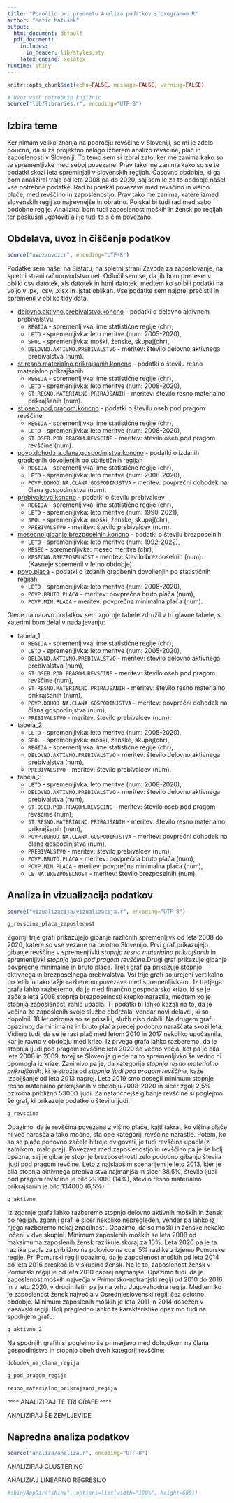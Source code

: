 ```yaml
---
title: "Poročilo pri predmetu Analiza podatkov s programom R"
author: "Matic Matušek"
output:
  html_document: default
  pdf_document:
    includes:
      in_header: lib/styles.sty
    latex_engine: xelatex
runtime: shiny
---
```


```r
knitr::opts_chunk$set(echo=FALSE, message=FALSE, warning=FALSE)

# Uvoz vseh potrebnih knjižnic
source("lib/libraries.r", encoding="UTF-8")
```


## Izbira teme

Ker nimam veliko znanja na področju revščine v Sloveniji, se mi je zdelo poučno, da si
za projektno nalogo izberem analizo revščine, plač in zaposlenosti v Sloveniji. To temo sem si izbral zato, ker me zanima kako so te spremenljivke med seboj povezane. Prav tako me zanima kako so se te podatki skozi leta spreminjali v slovenskih regijah. Časovno obdobje, ki ga bom analiziral traja od leta 2008 pa do 2020, saj sem le za to obdobje našel vse potrebne podatke. Rad bi poiskal povezave med revščino in višino plače, med revščino in zaposlenostjo. Prav tako me zanima, katere izmed slovenskih regij so najrevnejše in obratno. Poiskal bi tudi rad med sabo podobne regije. Analiziral bom tudi zaposlenost moških in žensk po regijah ter poskušal ugotoviti ali je tudi to s čim povezano.

## Obdelava, uvoz in čiščenje podatkov

```r
source("uvoz/uvoz.r", encoding="UTF-8")
```

Podatke sem našel na Sistatu, na spletni strani Zavoda za zaposlovanje, na spletni strani računovodstvo.net. Odločil sem se, da jih bom prenesel v obliki csv datotek, xls datotek in html datotek, medtem ko so bili podatki na voljo v .px, .csv, .xlsx in .jstat oblikah. Vse podatke sem najprej prečistil in spremenil v obliko tidy data. 

* [delovno.aktivno.prebivalstvo.koncno](https://pxweb.stat.si/SiStatData/pxweb/sl/Data/-/0775355S.px/table/tableViewLayout2/) - podatki o delovno aktivnem prebivalstvu
  - `REGIJA` - spremenljivka: ime statistične regije (chr),
  - `LETO` - spremenljivka: leto meritve (num: 2005-2020),
  - `SPOL` - spremenljivka: moški, ženske, skupaj(chr),
  - `DELOVNO.AKTIVNO.PREBIVALSTVO` - meritev: število delovno aktivnega prebivalstva (num).

* [st.resno.materialno.prikrajsanih.koncno](https://pxweb.stat.si/SiStatData/pxweb/sl/Data/-/0867641S.px/table/tableViewLayout2/) - podatki o številu resno materialno prikrajšanih
  - `REGIJA` - spremenljivka: ime statistične regije (chr),
  - `LETO` - spremenljivka: leto meritve (num: 2008-2020),
  - `ST.RESNO.MATERIALNO.PRIRAJSANIH` - meritev: število resno materialno prikrajšanih (num).

* [st.oseb.pod.pragom.koncno](https://pxweb.stat.si/SiStatData/pxweb/sl/Data/-/0867636S.px/table/tableViewLayout2/) - podatki o številu oseb pod pragom revščine
  - `REGIJA` - spremenljivka: ime statistične regije (chr),
  - `LETO` - spremenljivka: leto meritve (num: 2008-2020),
  - `ST.OSEB.POD.PRAGOM.REVSCINE` - meritev: število oseb pod pragom revščine (num).
  
* [povp.dohod.na.clana.gospodinjstva.koncno](https://pxweb.stat.si/SiStatData/pxweb/sl/Data/-/0867385S.px/table/tableViewLayout2/) - podatki o izdanih gradbenih dovoljenjih po statističnih regijah
  - `REGIJA` - spremenljivka: ime statistične regije (chr),
  - `LETO` - spremenljivka: leto meritve (num: 2008-2020),
  - `POVP.DOHOD.NA.CLANA.GOSPODINJSTVA` - meritev: povprečni dohodek na člana gospodinjstva (num).
  
* [prebivalstvo.koncno](https://pxweb.stat.si/SiStatData/pxweb/sl/Data/Data/05C2002S.px/table/tableViewLayout2/) - podatki o številu prebivalcev
  - `REGIJA` - spremenljivka: ime statistične regije (chr),
  - `LETO` - spremenljivka: leto meritve (num: 1990-2021),
  - `SPOL` - spremenljivka: moški, ženske, skupaj(chr),
  - `PREBIVALSTVO` - meritev: število prebivalcev (num).

  
* [mesecno.gibanje.brezposelnih.koncno](https://www.ess.gov.si/trg_dela/trg_dela_v_stevilkah) - podatki o številu brezposelnih
  - `LETO` - spremenljivka: leto meritve (num: 1992-2022),
  - `MESEC` - spremenljivka: mesec meritve (chr),
  - `MESECNA.BREZPOSELNOST` - meritev: število brezposelnih (num). (Kasneje spremenil v letno obdobje).
  
  
* [povp.placa](https://www.racunovodstvo.net/tabelice/62/podatki-za-obracun-plac-osnovni-podatki) - podatki o izdanih gradbenih dovoljenjih po statističnih regijah
  - `LETO` - spremenljivka: leto meritve (num: 2008-2020),
  - `POVP.BRUTO.PLACA` - meritev: povprečna bruto plača (num),
  - `POVP.MIN.PLACA` - meritev: povprečna minimalna plača (num).
  
Glede na naravo podatkov sem zgornje tabele združil v tri glavne tabele, s katerimi bom delal v nadaljevanju:

* tabela_1
  - `REGIJA` - spremenljivka: ime statistične regije (chr),
  - `LETO` - spremenljivka: leto meritve (num: 2005-2020),
  - `DELOVNO.AKTIVNO.PREBIVALSTVO` - meritev: število delovno aktivnega prebivalstva (num),
  - `ST.OSEB.POD.PRAGOM.REVSCINE` - meritev: število oseb pod pragom revščine (num),
  - `ST.RESNO.MATERIALNO.PRIRAJSANIH` - meritev: število resno materialno prikrajšanih (num),
  - `POVP.DOHOD.NA.CLANA.GOSPODINJSTVA` - meritev: povprečni dohodek na člana gospodinjstva (num),  
  - `PREBIVALSTVO` - meritev: število prebivalcev (num).  
  
* tabela_2
  - `LETO` - spremenljivka: leto meritve (num: 2005-2020),
  - `SPOL` - spremenljivka: moški, ženske, skupaj(chr),
  - `REGIJA` - spremenljivka: ime statistične regije (chr),
  - `DELOVNO.AKTIVNO.PREBIVALSTVO` - meritev: število delovno aktivnega prebivalstva (num),
  - `PREBIVALSTVO` - meritev: število prebivalcev (num). 
  
* tabela_3
  - `LETO` - spremenljivka: leto meritve (num: 2008-2020),
  - `DELOVNO.AKTIVNO.PREBIVALSTVO` - meritev: število delovno aktivnega prebivalstva (num),
  - `ST.OSEB.POD.PRAGOM.REVSCINE` - meritev: število oseb pod pragom revščine (num),
  - `ST.RESNO.MATERIALNO.PRIRAJSANIH` - meritev: število resno materialno prikrajšanih (num),  
  - `POVP.DOHOD.NA.CLANA.GOSPODINJSTVA` - meritev: povprečni dohodek na člana gospodinjstva (num),  
  - `PREBIVALSTVO` - meritev: število prebivalcev (num),  
  - `POVP.BRUTO.PLACA` - meritev: povprečna bruto plača (num),
  - `POVP.MIN.PLACA` - meritev: povprečna minimalna plača (num),
  - `LETNA.BREZPOSELNOST` - meritev: število brezposelnih (num).  
  
  
## Analiza in vizualizacija podatkov

```r
source("vizualizacija/vizualizacija.r", encoding="UTF-8")
```

```r
g_revscina_placa_zaposlenost
```

Zgornji trije grafi prikazujejo gibanje različnih spremenljivk od leta 2008 do 2020, katere so vse vezane na celotno Slovenijo. Prvi graf prikazujejo gibanje revščine v spremenjlivki *stopnja resno materialno prikrajšanih* in spremenljivki *stopnja ljudi pod pragom revščine*.Drugi graf prikazuje gibanje povprečne minimalne in bruto plače. Tretji graf pa prikazuje stopnjo aktivnega in brezposelnega prebivalstva. Vsi trije grafi so urejeni vertikalno po letih in tako lažje razberemo povezave med spremenljivkami. Iz tretjega grafa lahko razberemo, da je med finančno gospodarsko krizo, ki se je začela leta 2008 stopnja brezposelnosti krepko narastla, medtem ko je stopnja zaposlenosti rahlo upadla. Ti podatki bi lahko kazali na to, da je večina že zaposlenih svoje službe obdržala, vendar novi delavci, ki so dopolnili 18 let oziroma so se priselili, služb niso dobili. Na drugem grafu opazimo, da minimalna in bruto plača precej podobno naraščata skozi leta. Vidimo tudi, da se je rast plač med letom 2010 in 2017 nekoliko upočasnila, kar je ravno v obdobju med krizo. Iz prvega grafa lahko razberemo, da je stopnja ljudi pod pragom revščine leta 2020 še vedno večja, kot pa je bila leta 2008 in 2009, torej se Slovenija glede na to spremenljivko še vedno ni opomogla iz krize. Zanimivo pa je, da kategorija *stopnja resno materialno prikrajšanih*, ki je strožja od *stopnja ljudi pod pragom revščine*, kaže izboljšanje od leta 2013 naprej. Leta 2019 smo dosegli minimum stopnje resno materialno prikrajšanih v obdobju 2008-2020 in sicer zgolj 2,5% oziroma približno 53000 ljudi. Za natančnejše gibanje revščine si poglejmo še graf, ki prikazuje podatke o številu ljudi.

```r
g_revscina
```
Opazimo, da je revščina povezana z višino plače, kajti takrat, ko višina plače ni več naraščala tako močno, sta obe kategoriji revščine narastle. Potem, ko so se plače ponovno začele hitreje dvigovati, je tudi revščina upadla(z zamikom, malo prej). Povezava med zaposlenostjo in revščino pa je še bolj opazna, saj je gibanje stopnje brezposelnosti zelo podobno gibanju števila ljudi pod pragom revčine. Leto z najslabšim scenarijem je leto 2013, kjer je bila stopnja aktivnega prebivalstva najmanjša in sicer 38,5%, število ljudi pod pragom revščine je bilo 291000 (14%), število resno materialno prikrajšanih je bilo 134000 (6,5%). 

```r
g_aktivno
```
Iz zgornje grafa lahko razberemo stopnjo delovno aktivnih moških in žensk po regijah. zgornji graf je sicer nekoliko nepregleden, vendar pa lahko iz njega razberemo nekaj značilnosti. Opazimo, da so moški in ženske nekako ločeni v dve skupini. Minimum zaposlenih moških se leta 2008 od maksimuma zaposlenih žensk razlikuje skoraj za 10%. Leta 2020 pa je ta razlika padla za približno na polovico na cca. 5% razlike z izjemo Pomurske regije. Pri Pomurski regiji opazimo, da je zaposlenost moških od leta 2014 do leta 2016 preskočilo v skupino žensk. Ne le to, zaposlenost žensk v Pomurski regiji je od leta 2010 naprej najmanjše. Opazimo tudi, da je zaposlenost moških največja v Primorsko-notranjski regiji od 2010 do 2016 in v letu 2020, v drugih letih pa je na vrhu Jugovzhodna regija. Medtem ko je zaposlenost žensk največja v Osrednjeslovenski regiji čez celotno obdobje. Minimum zaposlenih moških je leta 2011 in 2014 dosežen v Zasavski regiji. Bolj pregledno lahko te karakteristike opazimo tudi na spodnjem grafu:


```r
g_aktivno_2
```

Na spodnjih grafih si poglejmo še primerjavo med dohodkom na člana gospodinjstva in stopnjo obeh dveh kategorij revščine:

```r
dohodek_na_clana_regija
```

```r
g_pod_pragom_regije
```

```r
resno_materialno_prikrajsani_regija
```

^^^^ ANALIZIRAJ TE TRI GRAFE ^^^^

ANALIZIRAJ ŠE ZEMLJEVIDE


## Napredna analiza podatkov

```r
source("analiza/analiza.r", encoding="UTF-8")
```

ANALIZIRAJ CLUSTERING

ANALIZIAJ LINEARNO REGRESIJO


```r
#shinyAppDir("shiny", options=list(width="100%", height=600))
```
